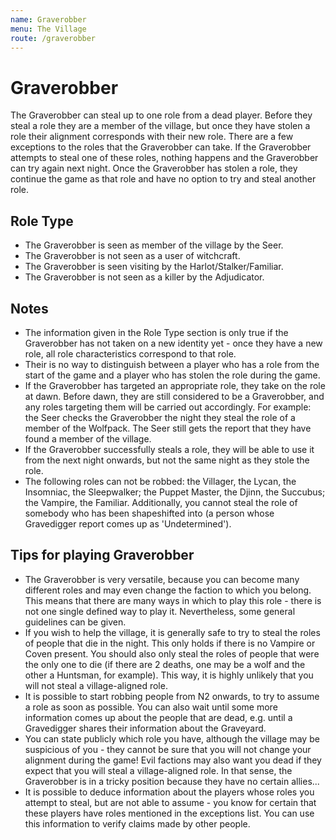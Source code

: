 ```yaml
---
name: Graverobber
menu: The Village
route: /graverobber
---
```


# Graverobber

The Graverobber can steal up to one role from a dead player. Before they steal a role they are a member of the village, but once they have stolen a role their alignment corresponds with their new role. There are a few exceptions to the roles that the Graverobber can take. If the Graverobber attempts to steal one of these roles, nothing happens and the Graverobber can try again next night. Once the Graverobber has stolen a role, they continue the game as that role and have no option to try and steal another role.

## Role Type

- The Graverobber is seen as member of the village by the Seer.
- The Graverobber is not seen as a user of witchcraft.
- The Graverobber is seen visiting by the Harlot/Stalker/Familiar.
- The Graverobber is not seen as a killer by the Adjudicator.

## Notes

- The information given in the Role Type section is only true if the Graverobber has not taken on a new identity yet - once they have a new role, all role characteristics correspond to that role.
- Their is no way to distinguish between a player who has a role from the start of the game and a player who has stolen the role during the game.
- If the Graverobber has targeted an appropriate role, they take on the role at dawn. Before dawn, they are still considered to be a Graverobber, and any roles targeting them will be carried out accordingly. For example: the Seer checks the Graverobber the night they steal the role of a member of the Wolfpack. The Seer still gets the report that they have found a member of the village.
- If the Graverobber successfully steals a role, they will be able to use it from the next night onwards, but not the same night as they stole the role.
- The following roles can not be robbed: the Villager, the Lycan, the Insomniac, the Sleepwalker; the Puppet Master, the Djinn, the Succubus; the Vampire, the Familiar. Additionally, you cannot steal the role of somebody who has been shapeshifted into (a person whose Gravedigger report comes up as 'Undetermined').

## Tips for playing Graverobber

- The Graverobber is very versatile, because you can become many different roles and may even change the faction to which you belong. This means that there are many ways in which to play this role - there is not one single defined way to play it. Nevertheless, some general guidelines can be given.
- If you wish to help the village, it is generally safe to try to steal the roles of people that die in the night. This only holds if there is no Vampire or Coven present. You should also only steal the roles of people that were the only one to die (if there are 2 deaths, one may be a wolf and the other a Huntsman, for example). This way, it is highly unlikely that you will not steal a village-aligned role.
- It is possible to start robbing people from N2 onwards, to try to assume a role as soon as possible. You can also wait until some more information comes up about the people that are dead, e.g. until a Gravedigger shares their information about the Graveyard.
- You can state publicly which role you have, although the village may be suspicious of you - they cannot be sure that you will not change your alignment during the game! Evil factions may also want you dead if they expect that you will steal a village-aligned role. In that sense, the Graverobber is in a tricky position because they have no certain allies...
- It is possible to deduce information about the players whose roles you attempt to steal, but are not able to assume - you know for certain that these players have roles mentioned in the exceptions list. You can use this information to verify claims made by other people.
